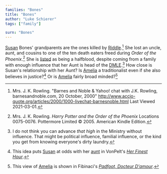 ```yaml
---
families: "Bones"
title: "Bones"
author: "Luke Schierer"
tags: ["family"]

surn: "Bones"
---
```


[Susan] Bones' grandparents are the ones killed by
[Riddle].[^210301-1] She lost an uncle, aunt, and
cousins to one of the ten death eaters freed during _Order of the
Phoenix_.[^210519-10]  She is [listed][ClassLists] as being a halfblood,
despite coming from a family with enough influence that her Aunt is head of the
[DMLE][Culture].[^210701-1] How close is Susan's relationship with her Aunt?
Is [Amelia][] a traditionalist even if she also believes in justice?[^210701-2]
Or is [Amelia][] fairly broad minded?[^210701-3]

[Susan]: <susan>

[Riddle]: <../riddle/tom_marvolo>

[Amelia]: <amelia_susan>

[ClassLists]: <../../hogwarts/class_lists/>

[Culture]: <../../culture>

[^210701-3]: This view of [Amelia] is shown in Fibinaci's _[Padfoot, Docteur
    D'amour](https://www.fanfiction.net/s/4510080)_.

[^210701-2]: This idea puts [Susan] at odds with her [aunt][Amelia] in VonPelt's _[Her
    Finest Hour](https://www.fanfiction.net/s/13654352/1/Her-Finest-Hour)_.

[^210701-1]: I do not think you can advance *that high* in the Ministry without
    influence.  That might be political influence, familial influence, or the
    kind you get from knowing everyone's dirty laundry.

[^210519-10]: Mrs. J. K. Rowling. _Harry Potter and the Order of the Phoenix_
    Locations 0075-0076. Pottermore Limited © 2005. American Kindle Edition.

[^210301-1]: Mrs. J. K. Rowling. "Barnes and Noble & Yahoo! chat with J.K. Rowling, barnesandnoble.com, 20 October, 2000" http://www.accio-quote.org/articles/2000/1000-livechat-barnesnoble.html Last Viewed 2021-03-01.


